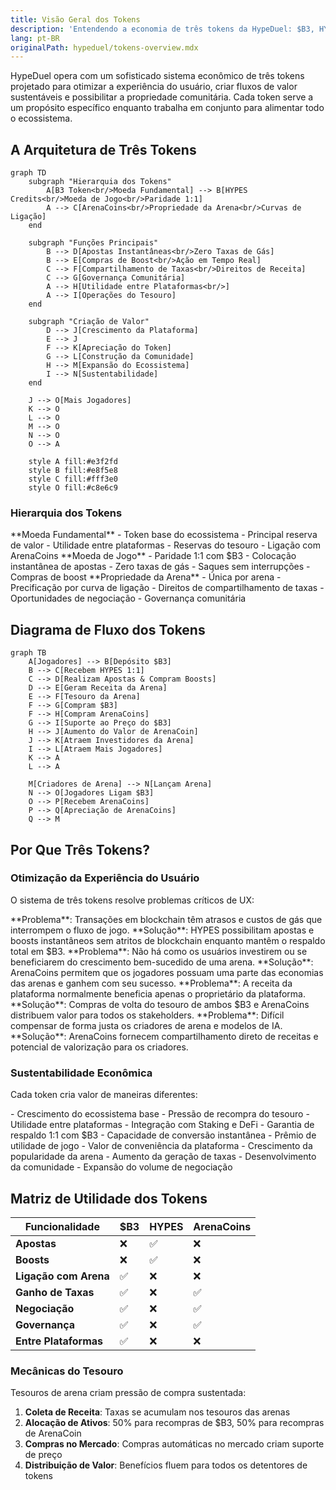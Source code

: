 ```yaml
---
title: Visão Geral dos Tokens
description: 'Entendendo a economia de três tokens da HypeDuel: $B3, HYPES e ArenaCoins'
lang: pt-BR
originalPath: hypeduel/tokens-overview.mdx
---
```

HypeDuel opera com um sofisticado sistema econômico de três tokens projetado para otimizar a experiência do usuário, criar fluxos de valor sustentáveis e possibilitar a propriedade comunitária. Cada token serve a um propósito específico enquanto trabalha em conjunto para alimentar todo o ecossistema.

## A Arquitetura de Três Tokens

```mermaid
graph TD
    subgraph "Hierarquia dos Tokens"
        A[B3 Token<br/>Moeda Fundamental] --> B[HYPES Credits<br/>Moeda de Jogo<br/>Paridade 1:1]
        A --> C[ArenaCoins<br/>Propriedade da Arena<br/>Curvas de Ligação]
    end

    subgraph "Funções Principais"
        B --> D[Apostas Instantâneas<br/>Zero Taxas de Gás]
        B --> E[Compras de Boost<br/>Ação em Tempo Real]
        C --> F[Compartilhamento de Taxas<br/>Direitos de Receita]
        C --> G[Governança Comunitária]
        A --> H[Utilidade entre Plataformas<br/>]
        A --> I[Operações do Tesouro]
    end

    subgraph "Criação de Valor"
        D --> J[Crescimento da Plataforma]
        E --> J
        F --> K[Apreciação do Token]
        G --> L[Construção da Comunidade]
        H --> M[Expansão do Ecossistema]
        I --> N[Sustentabilidade]
    end

    J --> O[Mais Jogadores]
    K --> O
    L --> O
    M --> O
    N --> O
    O --> A

    style A fill:#e3f2fd
    style B fill:#e8f5e8
    style C fill:#fff3e0
    style O fill:#c8e6c9
```

### Hierarquia dos Tokens

<Tabs>
  <Tab title="$B3 Token" icon="coins">
    **Moeda Fundamental** - Token base do ecossistema - Principal reserva de valor - Utilidade entre plataformas - Reservas do tesouro
    - Ligação com ArenaCoins
  </Tab>

<Tab title="HYPES Credits" icon="zap">
  **Moeda de Jogo** - Paridade 1:1 com $B3 - Colocação instantânea de apostas - Zero taxas de gás - Saques sem interrupções - Compras de boost
</Tab>

  <Tab title="ArenaCoins" icon="chart-line">
    **Propriedade da Arena** - Única por arena - Precificação por curva de ligação - Direitos de compartilhamento de taxas - Oportunidades de negociação -
    Governança comunitária
  </Tab>
</Tabs>

## Diagrama de Fluxo dos Tokens

```mermaid
graph TB
    A[Jogadores] --> B[Depósito $B3]
    B --> C[Recebem HYPES 1:1]
    C --> D[Realizam Apostas & Compram Boosts]
    D --> E[Geram Receita da Arena]
    E --> F[Tesouro da Arena]
    F --> G[Compram $B3]
    F --> H[Compram ArenaCoins]
    G --> I[Suporte ao Preço do $B3]
    H --> J[Aumento do Valor de ArenaCoin]
    J --> K[Atraem Investidores da Arena]
    I --> L[Atraem Mais Jogadores]
    K --> A
    L --> A

    M[Criadores de Arena] --> N[Lançam Arena]
    N --> O[Jogadores Ligam $B3]
    O --> P[Recebem ArenaCoins]
    P --> Q[Apreciação de ArenaCoins]
    Q --> M
```

## Por Que Três Tokens?

### Otimização da Experiência do Usuário

O sistema de três tokens resolve problemas críticos de UX:

<AccordionGroup>
  <Accordion title="Transações Instantâneas">
    **Problema**: Transações em blockchain têm atrasos e custos de gás que interrompem o fluxo de jogo. **Solução**: HYPES
    possibilitam apostas e boosts instantâneos sem atritos de blockchain enquanto mantêm o respaldo total em $B3.
  </Accordion>

<Accordion title="Investimento em Arena">
  **Problema**: Não há como os usuários investirem ou se beneficiarem do crescimento bem-sucedido de uma arena. **Solução**: ArenaCoins permitem
  que os jogadores possuam uma parte das economias das arenas e ganhem com seu sucesso.
</Accordion>

<Accordion title="Captura de Valor">
  **Problema**: A receita da plataforma normalmente beneficia apenas o proprietário da plataforma. **Solução**: Compras de volta do tesouro de ambos $B3
  e ArenaCoins distribuem valor para todos os stakeholders.
</Accordion>

  <Accordion title="Incentivos para Criadores">
    **Problema**: Difícil compensar de forma justa os criadores de arena e modelos de IA. **Solução**: ArenaCoins fornecem compartilhamento direto
    de receitas e potencial de valorização para os criadores.
  </Accordion>
</AccordionGroup>

### Sustentabilidade Econômica

Cada token cria valor de maneiras diferentes:

<Card title="Impulsionadores de Valor do $B3" icon="trending-up">
  - Crescimento do ecossistema base - Pressão de recompra do tesouro - Utilidade entre plataformas - Integração com Staking e DeFi
</Card>

<Card title="Estabilidade dos HYPES" icon="balance-scale">
  - Garantia de respaldo 1:1 com $B3 - Capacidade de conversão instantânea - Prêmio de utilidade de jogo - Valor de conveniência da plataforma
</Card>

<Card title="Valorização de ArenaCoin" icon="rocket">
  - Crescimento da popularidade da arena - Aumento da geração de taxas - Desenvolvimento da comunidade - Expansão do volume de negociação
</Card>

## Matriz de Utilidade dos Tokens

| Funcionalidade     | $B3 | HYPES | ArenaCoins |
| ------------------ | --- | ----- | ---------- |
| **Apostas**        | ❌  | ✅    | ❌         |
| **Boosts**         | ❌  | ✅    | ❌         |
| **Ligação com Arena**  | ✅  | ❌    | ❌         |
| **Ganho de Taxas**    | ✅  | ❌    | ✅         |
| **Negociação**     | ✅  | ❌    | ✅         |
| **Governança**     | ✅  | ❌    | ✅         |
| **Entre Plataformas** | ✅  | ❌    | ❌         |

### Mecânicas do Tesouro

Tesouros de arena criam pressão de compra sustentada:

1. **Coleta de Receita**: Taxas se acumulam nos tesouros das arenas
2. **Alocação de Ativos**: 50% para recompras de $B3, 50% para recompras de ArenaCoin
3. **Compras no Mercado**: Compras automáticas no mercado criam suporte de preço
4. **Distribuição de Valor**: Benefícios fluem para todos os detentores de tokens
